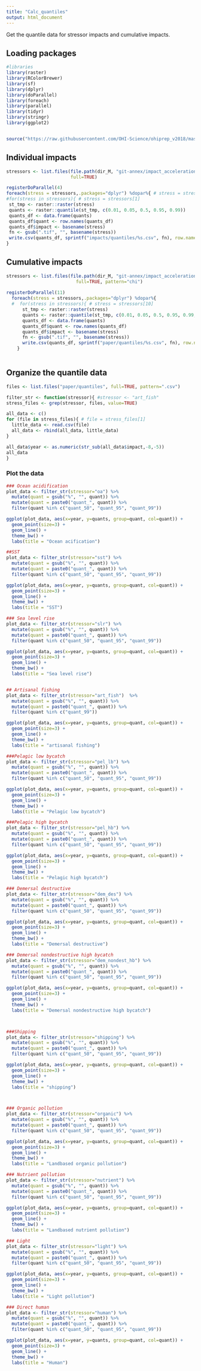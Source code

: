 ```yaml
---
title: "Calc_quantiles"
output: html_document
---
```


Get the quantile data for stressor impacts and cumulative impacts.

## Loading packages

```r
#libraries
library(raster)
library(RColorBrewer)
library(sf)
library(dplyr)
library(doParallel)
library(foreach)
library(parallel)
library(tidyr)
library(stringr)
library(ggplot2)


source("https://raw.githubusercontent.com/OHI-Science/ohiprep_v2018/master/src/R/spatial_common.R")


```

## Individual impacts
```r

stressors <- list.files(file.path(dir_M, "git-annex/impact_acceleration/impact/stressor_impact"), 
                        full=TRUE)

registerDoParallel(4)
foreach(stress = stressors,.packages="dplyr") %dopar%{ # stress = stressors[1]
#for(stress in stressors){ # stress = stressors[1]
 st_tmp <- raster::raster(stress) 
 quants <- raster::quantile(st_tmp, c(0.01, 0.05, 0.5, 0.95, 0.99))
 quants_df <- data.frame(quants)
 quants_df$quant <- row.names(quants_df)
 quants_df$impact <- basename(stress)
 fn <- gsub(".tif", "", basename(stress))
 write.csv(quants_df, sprintf("impacts/quantiles/%s.csv", fn), row.names=FALSE)
}

```

## Cumulative impacts
```r
stressors <- list.files(file.path(dir_M, "git-annex/impact_acceleration/impact/cumulative_impact"), 
                          full=TRUE, pattern="chi")
  
registerDoParallel(11)
  foreach(stress = stressors,.packages="dplyr") %dopar%{
  #  for(stress in stressors){ # stress = stressors[10]
      st_tmp <- raster::raster(stress) 
      quants <- raster::quantile(st_tmp, c(0.01, 0.05, 0.5, 0.95, 0.99, 0.9999))
      quants_df <- data.frame(quants)
      quants_df$quant <- row.names(quants_df)
      quants_df$impact <- basename(stress)
      fn <- gsub(".tif", "", basename(stress))
      write.csv(quants_df, sprintf("paper/quantiles/%s.csv", fn), row.names=FALSE)
    }
    
```  

## Organize the quantile data

```r

files <- list.files("paper/quantiles", full=TRUE, pattern=".csv")

filter_str <- function(stressor){ #stressor <- "art_fish"
stress_files <- grep(stressor, files, value=TRUE)

all_data <- c()
for (file in stress_files){ # file = stress_files[1]
  little_data <- read.csv(file)
  all_data <- rbind(all_data, little_data)
}

all_data$year <- as.numeric(str_sub(all_data$impact,-8,-5))
all_data
}

```

### Plot the data
```r

### Ocean acidification 
plot_data <- filter_str(stressor="oa") %>%
  mutate(quant = gsub("%", "", quant)) %>%
  mutate(quant = paste0("quant_", quant)) %>%
  filter(quant %in% c("quant_50", "quant_95", "quant_99"))

ggplot(plot_data, aes(x=year, y=quants, group=quant, col=quant)) +
  geom_point(size=3) +
  geom_line() +
  theme_bw() +
  labs(title = "Ocean acification")

##SST
plot_data <- filter_str(stressor="sst") %>%
  mutate(quant = gsub("%", "", quant)) %>%
  mutate(quant = paste0("quant_", quant)) %>%
  filter(quant %in% c("quant_50", "quant_95", "quant_99"))

ggplot(plot_data, aes(x=year, y=quants, group=quant, col=quant)) +
  geom_point(size=3) +
  geom_line() +
  theme_bw() +
  labs(title = "SST")

### Sea level rise
plot_data <- filter_str(stressor="slr") %>%
  mutate(quant = gsub("%", "", quant)) %>%
  mutate(quant = paste0("quant_", quant)) %>%
  filter(quant %in% c("quant_50", "quant_95", "quant_99"))

ggplot(plot_data, aes(x=year, y=quants, group=quant, col=quant)) +
  geom_point(size=3) +
  geom_line() +
  theme_bw() +
  labs(title = "Sea level rise")


## Artisanal fishing
plot_data <- filter_str(stressor="art_fish")  %>%
  mutate(quant = gsub("%", "", quant)) %>%
  mutate(quant = paste0("quant_", quant)) %>%
  filter(quant %in% c("quant_99"))

ggplot(plot_data, aes(x=year, y=quants, group=quant, col=quant)) +
  geom_point(size=3) +
  geom_line() +
  theme_bw() +
  labs(title = "artisanal fishing")

###Pelagic low bycatch
plot_data <- filter_str(stressor="pel_lb") %>%
  mutate(quant = gsub("%", "", quant)) %>%
  mutate(quant = paste0("quant_", quant)) %>%
  filter(quant %in% c("quant_50", "quant_95", "quant_99"))

ggplot(plot_data, aes(x=year, y=quants, group=quant, col=quant)) +
  geom_point(size=3) +
  geom_line() +
  theme_bw() +
  labs(title = "Pelagic low bycatch")

###Pelagic high bycatch
plot_data <- filter_str(stressor="pel_hb") %>%
  mutate(quant = gsub("%", "", quant)) %>%
  mutate(quant = paste0("quant_", quant)) %>%
  filter(quant %in% c("quant_50", "quant_95", "quant_99"))

ggplot(plot_data, aes(x=year, y=quants, group=quant, col=quant)) +
  geom_point(size=3) +
  geom_line() +
  theme_bw() +
  labs(title = "Pelagic high bycatch")

### Demersal destructive
plot_data <- filter_str(stressor="dem_des") %>%
  mutate(quant = gsub("%", "", quant)) %>%
  mutate(quant = paste0("quant_", quant)) %>%
  filter(quant %in% c("quant_50", "quant_95", "quant_99"))

ggplot(plot_data, aes(x=year, y=quants, group=quant, col=quant)) +
  geom_point(size=3) +
  geom_line() +
  theme_bw() +
  labs(title = "Demersal destructive")

### Demersal nondestructive high bycatch 
plot_data <- filter_str(stressor="dem_nondest_hb") %>%
  mutate(quant = gsub("%", "", quant)) %>%
  mutate(quant = paste0("quant_", quant)) %>%
  filter(quant %in% c("quant_50", "quant_95", "quant_99"))

ggplot(plot_data, aes(x=year, y=quants, group=quant, col=quant)) +
  geom_point(size=3) +
  geom_line() +
  theme_bw() +
  labs(title = "Demersal nondestructive high bycatch")



###Shipping
plot_data <- filter_str(stressor="shipping") %>%
  mutate(quant = gsub("%", "", quant)) %>%
  mutate(quant = paste0("quant_", quant)) %>%
  filter(quant %in% c("quant_50", "quant_95", "quant_99"))

ggplot(plot_data, aes(x=year, y=quants, group=quant, col=quant)) +
  geom_point(size=3) +
  geom_line() +
  theme_bw() +
  labs(title = "shipping")



### Organic pollution
plot_data <- filter_str(stressor="organic") %>%
  mutate(quant = gsub("%", "", quant)) %>%
  mutate(quant = paste0("quant_", quant)) %>%
  filter(quant %in% c("quant_50", "quant_95", "quant_99"))

ggplot(plot_data, aes(x=year, y=quants, group=quant, col=quant)) +
  geom_point(size=3) +
  geom_line() +
  theme_bw() +
  labs(title = "Landbased organic pollution")

### Nutrient pollution
plot_data <- filter_str(stressor="nutrient") %>%
  mutate(quant = gsub("%", "", quant)) %>%
  mutate(quant = paste0("quant_", quant)) %>%
  filter(quant %in% c("quant_50", "quant_95", "quant_99"))

ggplot(plot_data, aes(x=year, y=quants, group=quant, col=quant)) +
  geom_point(size=3) +
  geom_line() +
  theme_bw() +
  labs(title = "Landbased nutrient pollution")

### Light
plot_data <- filter_str(stressor="light") %>%
  mutate(quant = gsub("%", "", quant)) %>%
  mutate(quant = paste0("quant_", quant)) %>%
  filter(quant %in% c("quant_50", "quant_95", "quant_99"))

ggplot(plot_data, aes(x=year, y=quants, group=quant, col=quant)) +
  geom_point(size=3) +
  geom_line() +
  theme_bw() +
  labs(title = "Light pollution")

### Direct human
plot_data <- filter_str(stressor="human") %>%
  mutate(quant = gsub("%", "", quant)) %>%
  mutate(quant = paste0("quant_", quant)) %>%
  filter(quant %in% c("quant_50", "quant_95", "quant_99"))

ggplot(plot_data, aes(x=year, y=quants, group=quant, col=quant)) +
  geom_point(size=3) +
  geom_line() +
  theme_bw() +
  labs(title = "Human")

```
